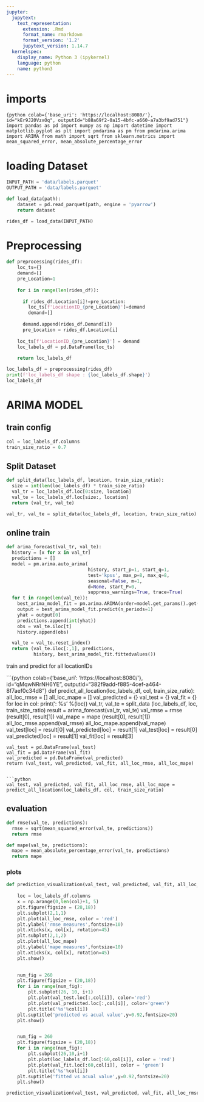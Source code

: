 ```yaml
---
jupyter:
  jupytext:
    text_representation:
      extension: .Rmd
      format_name: rmarkdown
      format_version: '1.2'
      jupytext_version: 1.14.7
  kernelspec:
    display_name: Python 3 (ipykernel)
    language: python
    name: python3
---
```


<!-- #region id="KzcJPH0e1BE6" -->
# imports
<!-- #endregion -->

```{python colab={'base_uri': 'https://localhost:8080/'}, id="kEr9J20VzxOq", outputId="b88a69f2-0a15-4bfc-a660-a7a3bf9ad751"}
import pandas as pd
import numpy as np
import datetime
import matplotlib.pyplot as plt
import pmdarima as pm
from pmdarima.arima import ARIMA
from math import sqrt
from sklearn.metrics import mean_squared_error, mean_absolute_percentage_error
```

<!-- #region id="uEOhGFuj2J3p" -->
# loading Dataset
<!-- #endregion -->

```python
INPUT_PATH = 'data/labels.parquet'
OUTPUT_PATH = 'data/labels.parquet'
```

```python
def load_data(path):
    dataset = pd.read_parquet(path, engine = 'pyarrow') 
    return dataset
```

```python
rides_df = load_data(INPUT_PATH)
```

# Preprocessing 

```python
def preprocessing(rides_df):
    loc_ts={}
    demand=[]
    pre_Location=1
    
    for i in range(len(rides_df)):
        
      if rides_df.Location[i]!=pre_Location:
        loc_ts[f'LocationID_{pre_Location}']=demand
        demand=[]
          
      demand.append(rides_df.Demand[i])
      pre_Location = rides_df.Location[i]
        
    loc_ts[f'LocationID_{pre_Location}'] = demand
    loc_labels_df = pd.DataFrame(loc_ts)
    
    return loc_labels_df
```

```python
loc_labels_df = preprocessing(rides_df)
print(f'loc_labels_df shape : {loc_labels_df.shape}')
loc_labels_df
```

<!-- #region id="7fgxL33c7yRz" -->
# ARIMA MODEL
<!-- #endregion -->

<!-- #region id="Ty2gmgJ3Yuig" -->
## train config 
<!-- #endregion -->

```python
col = loc_labels_df.columns
train_size_ratio = 0.7
```

## Split Dataset

```python
def split_data(loc_labels_df, location, train_size_ratio):
  size = int(len(loc_labels_df) * train_size_ratio)
  val_tr = loc_labels_df.loc[0:size, location]
  val_te = loc_labels_df.loc[size:, location]
  return (val_tr, val_te)
```

```python
val_tr, val_te = split_data(loc_labels_df, location, train_size_ratio)
```

<!-- #region id="0RW4Og3V5gsy" -->
## online train
<!-- #endregion -->

```python
def arima_forecast(val_tr, val_te):
  history = [x for x in val_tr]
  predictions = []
  model = pm.arima.auto_arima(
                              history, start_p=1, start_q=1,
                              test='kpss', max_p=8, max_q=8,
                              seasonal=False, m=1,
                              d=None, start_P=0,
                              suppress_warnings=True, trace=True)
  for t in range(len(val_te)):
    best_arima_model_fit = pm.arima.ARIMA(order=model.get_params().get("order")).fit(history)
    output = best_arima_model_fit.predict(n_periods=1)
    yhat = output[0]
    predictions.append(int(yhat))
    obs = val_te.iloc[t]
    history.append(obs)

  val_te = val_te.reset_index()
  return (val_te.iloc[:,1], predictions,
          history, best_arima_model_fit.fittedvalues())

```

<!-- #region id="SllaVhLm3UCg" -->
train and predict for all locationIDs

<!-- #endregion -->

```{python colab={'base_uri': 'https://localhost:8080/'}, id="qMqwNRrNH6YE", outputId="382f9add-f885-4cef-a464-8f7aef0c34d8"}
def predict_all_location(loc_labels_df, col, train_size_ratio):
    all_loc_rmse = []
    all_loc_mape = []
    val_predicted = {}
    val_test = {}
    val_fit = {}
    for loc in col:
        print('\n\nlocation: %s' %(loc))
        val_tr, val_te = split_data (loc_labels_df, loc, train_size_ratio)
        result = arima_forecast(val_tr, val_te)
        val_rmse = rmse (result[0], result[1])
        val_mape = mape (result[0], result[1])
        all_loc_rmse.append(val_rmse)
        all_loc_mape.append(val_mape)
        val_test[loc] = result[0]
        val_predicted[loc] = result[1]
        val_test[loc] = result[0]
        val_predicted[loc] = result[1]
        val_fit[loc] = result[3]
    
    val_test = pd.DataFrame(val_test)
    val_fit = pd.DataFrame(val_fit)
    val_predicted = pd.DataFrame(val_predicted)
    return (val_test, val_predicted, val_fit, all_loc_rmse, all_loc_mape)
```

```python
val_test, val_predicted, val_fit, all_loc_rmse, all_loc_mape = predict_all_location(loc_labels_df, col, train_size_ratio)
```

<!-- #region id="t9TmKfCS3Fpx" -->
## evaluation
<!-- #endregion -->

```python
def rmse(val_te, predictions):
  rmse = sqrt(mean_squared_error(val_te, predictions))
  return rmse
```

```python
def mape(val_te, predictions):
  mape = mean_absolute_percentage_error(val_te, predictions)
  return mape
```

<!-- #region id="uOVSHf307_OO" -->
### plots
<!-- #endregion -->

```python
def prediction_visualization(val_test, val_predicted, val_fit, all_loc_rmse, all_loc_mape, loc_labels_df):
    
    loc = loc_labels_df.columns
    x = np.arange(0,len(col)+1, 5)
    plt.figure(figsize = (28,18))
    plt.subplot(2,1,1)
    plt.plot(all_loc_rmse, color = 'red')
    plt.ylabel('rmse measures',fontsize=10)
    plt.xticks(x, col[x], rotation=45)
    plt.subplot(2,1,2)
    plt.plot(all_loc_mape)
    plt.ylabel('mape measures',fontsize=10)
    plt.xticks(x, col[x], rotation=45)
    plt.show()
    

    num_fig = 260
    plt.figure(figsize = (20,18))
    for i in range(num_fig):
        plt.subplot(26, 10, i+1)
        plt.plot(val_test.loc[:,col[i]], color='red')
        plt.plot(val_predicted.loc[:,col[i]], color='green')
        plt.title('%s'%col[i])
    plt.suptitle('predicted vs acual value',y=0.92,fontsize=20)
    plt.show()


    num_fig = 260
    plt.figure(figsize = (20,18))
    for i in range(num_fig):
        plt.subplot(26,10,i+1)
        plt.plot(loc_labels_df.loc[:60,col[i]], color = 'red')
        plt.plot(val_fit.loc[:60,col[i]], color = 'green')
        plt.title('%s'%col[i])
    plt.suptitle('fitted vs acual value',y=0.92,fontsize=20)
    plt.show()
```

```python
prediction_visualization(val_test, val_predicted, val_fit, all_loc_rmse, all_loc_mape, loc_labels_df)
```
